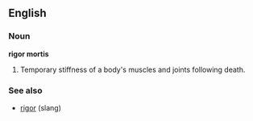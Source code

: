 ==English==
===Noun===
'''rigor mortis'''

# Temporary stiffness of a body's muscles and joints following death.


===See also===
*[[rigor]] (slang)